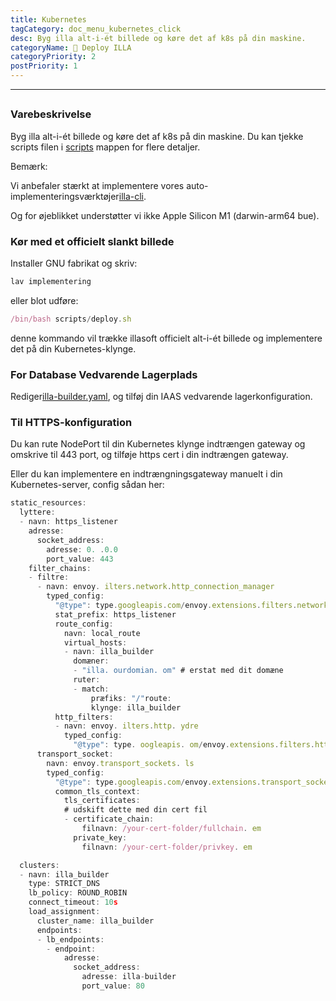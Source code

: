 ```yaml
---
title: Kubernetes
tagCategory: doc_menu_kubernetes_click
desc: Byg illa alt-i-ét billede og køre det af k8s på din maskine.
categoryName: 👷 Deploy ILLA
categoryPriority: 2
postPriority: 1
---
```


* * *

## <Heading hidden>Kubernetes</Heading>

### Varebeskrivelse

Byg illa alt-i-ét billede og køre det af k8s på din maskine. Du kan tjekke scripts filen i [scripts](https://github.com/illacloud/deploy-illa-manually/blob/main/kubernetes/scripts) mappen for flere detaljer.

Bemærk:

Vi anbefaler stærkt at implementere vores auto-implementeringsværktøjer[illa-cli](https://github.com/illacloud/illa).

Og for øjeblikket understøtter vi ikke Apple Silicon M1 (darwin-arm64 bue).

### Kør med et officielt slankt billede

Installer GNU fabrikat og skriv:

```jsx
lav implementering
```

eller blot udføre:

```jsx
/bin/bash scripts/deploy.sh
```

denne kommando vil trække illasoft officielt alt-i-ét billede og implementere det på din Kubernetes-klynge.

### For Database Vedvarende Lagerplads

Rediger[illa-builder.yaml](https://github.com/illacloud/deploy-illa-manually/blob/main/kubernetes/illa-builder.yaml), og tilføj din IAAS vedvarende lagerkonfiguration.

### Til HTTPS-konfiguration

Du kan rute NodePort til din Kubernetes klynge indtrængen gateway og omskrive til 443 port, og tilføje https cert i din indtrængen gateway.

Eller du kan implementere en indtrængningsgateway manuelt i din Kubernetes-server, config sådan her:

```jsx
static_resources:
  lyttere:
  - navn: https_listener
    adresse:
      socket_address:
        adresse: 0. .0.0
        port_value: 443
    filter_chains:
    - filtre:
      - navn: envoy. ilters.network.http_connection_manager
        typed_config:
          "@type": type.googleapis.com/envoy.extensions.filters.network.http_connection_manager.v3. ttpConnectionManager
          stat_prefix: https_listener
          route_config:
            navn: local_route
            virtual_hosts:
            - navn: illa_builder
              domæner:
              - "illa. ourdomian. om" # erstat med dit domæne
              ruter:
              - match:
                  præfiks: "/"route:
                  klynge: illa_builder
          http_filters:
          - navn: envoy. ilters.http. ydre
            typed_config:
              "@type": type. oogleapis. om/envoy.extensions.filters.http.router.v3.Router
      transport_socket:
        navn: envoy.transport_sockets. ls
        typed_config:
          "@type": type.googleapis.com/envoy.extensions.transport_sockets.tls.v3. ownstreamTlsContext
          common_tls_context:
            tls_certificates:
            # udskift dette med din cert fil
            - certificate_chain:
                filnavn: /your-cert-folder/fullchain. em
              private_key:
                filnavn: /your-cert-folder/privkey. em

  clusters:
  - navn: illa_builder
    type: STRICT_DNS
    lb_policy: ROUND_ROBIN
    connect_timeout: 10s
    load_assignment:
      cluster_name: illa_builder
      endpoints:
      - lb_endpoints:
        - endpoint:
            adresse:
              socket_address:
                adresse: illa-builder
                port_value: 80
```
